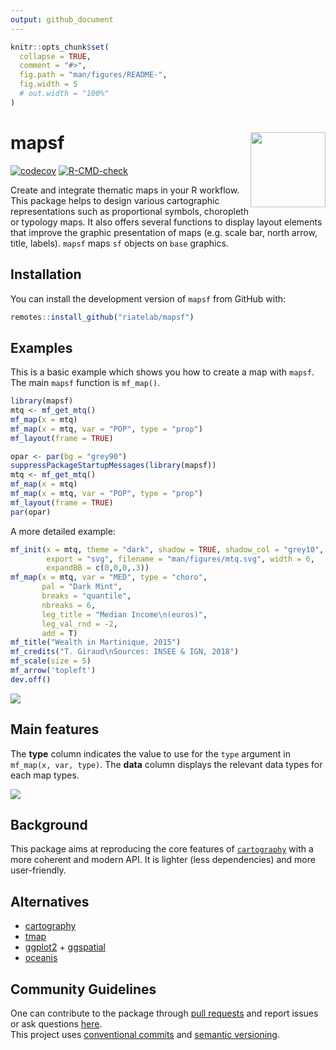 ```yaml
---
output: github_document
---
```


<!-- README.md is generated from README.Rmd. Please edit that file -->

```r
knitr::opts_chunk$set(
  collapse = TRUE,
  comment = "#>",
  fig.path = "man/figures/README-", 
  fig.width = 5
  # out.width = "100%"
)
```

# mapsf <img src="man/figures/logo.png" align="right" width="120"/>

<!-- badges: start -->

[![codecov](https://codecov.io/gh/rcarto/mapsf/branch/master/graph/badge.svg?token=G8MZTHC9KQ)](undefined) [![R-CMD-check](https://github.com/riatelab/mapsf/workflows/R-CMD-check/badge.svg)](https://github.com/riatelab/mapsf/actions)
<!-- badges: end -->

Create and integrate thematic maps in your R workflow. This package helps to 
design various cartographic representations such as proportional
symbols, choropleth or typology maps. It also offers several functions to
display layout elements that improve the graphic presentation of maps
(e.g. scale bar, north arrow, title, labels). `mapsf` maps `sf` objects on
`base` graphics.

## Installation

<!-- You can install the released version of mapsf  -->
<!-- from [CRAN](https://CRAN.R-project.org) with: -->

<!-- ``` r -->
<!-- install.packages("mapsf") -->
<!-- ``` -->

<!-- Alternatively,  -->
You can install the development version of `mapsf` 
from GitHub with:

``` r
remotes::install_github("riatelab/mapsf")
```


## Examples

This is a basic example which shows you how to create a map with `mapsf`.
The main `mapsf` function is `mf_map()`. 


```r
library(mapsf)
mtq <- mf_get_mtq()
mf_map(x = mtq)
mf_map(x = mtq, var = "POP", type = "prop")
mf_layout(frame = TRUE)
```

```r
opar <- par(bg = "grey90")
suppressPackageStartupMessages(library(mapsf))
mtq <- mf_get_mtq()
mf_map(x = mtq)
mf_map(x = mtq, var = "POP", type = "prop")
mf_layout(frame = TRUE)
par(opar)
```


A more detailed example:

```r
mf_init(x = mtq, theme = "dark", shadow = TRUE, shadow_col = "grey10",
        export = "svg", filename = "man/figures/mtq.svg", width = 6, 
        expandBB = c(0,0,0,.3)) 
mf_map(x = mtq, var = "MED", type = "choro",
       pal = "Dark Mint", 
       breaks = "quantile", 
       nbreaks = 6, 
       leg_title = "Median Income\n(euros)", 
       leg_val_rnd = -2, 
       add = T)
mf_title("Wealth in Martinique, 2015")
mf_credits("T. Giraud\nSources: INSEE & IGN, 2018")
mf_scale(size = 5)
mf_arrow('topleft')
dev.off()
```

![](man/figures/mtq.svg)

## Main features

The **type** column indicates the value to use for the `type` argument in `mf_map(x, var, type)`. The **data** column displays the relevant data types for each map types. 

![](man/figures/features.png)

## Background

This package aims at reproducing the core features of 
[`cartography`](https://github.com/riatelab/cartography) with a more 
coherent and modern API. It is lighter (less dependencies) and more 
user-friendly.



## Alternatives

-   [cartography](https://github.com/riatelab/cartography)
-   [tmap](https://github.com/mtennekes/tmap)  
-   [ggplot2](https://github.com/tidyverse/ggplot2) + [ggspatial](https://github.com/paleolimbot/ggspatial)  
-   [oceanis](https://github.com/insee-psar-at/oceanis-package)

## Community Guidelines

One can contribute to the package through [pull requests](https://github.com/riatelab/mapsf/pulls) and report issues or ask questions [here](https://github.com/riatelab/mapsf/issues).  
This project uses [conventional commits](https://www.conventionalcommits.org/en/v1.0.0-beta.3/) and [semantic versioning](https://semver.org/).
